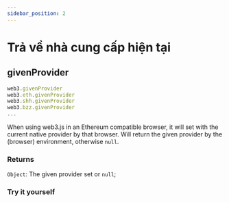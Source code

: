 ```yaml
---
sidebar_position: 2
---
```


# Trả về nhà cung cấp hiện tại
## givenProvider
```javascript
web3.givenProvider
web3.eth.givenProvider
web3.shh.givenProvider
web3.bzz.givenProvider
...
```
When using web3.js in an Ethereum compatible browser, it will set with the current native provider by that browser. Will return the given provider by the (browser) environment, otherwise `null`.
### Returns
`Object`: The given provider set or `null`;
### Try it yourself